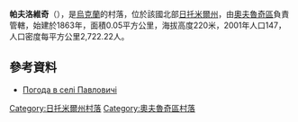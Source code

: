 {{coord|51|20|12|N|28|38|44|E|scale:30000|display=title}}

'''帕夫洛維奇'''（{{lang-uk|Павловичі}}），是[[烏克蘭|烏克蘭]]的村落，位於該國北部[[日托米爾州|日托米爾州]]，由[[奧夫魯奇區|奧夫魯奇區]]負責管轄，始建於1863年，面積0.05平方公里，海拔高度220米，2001年人口147，人口密度每平方公里2,722.22人。

==參考資料==
* [http://weather.in.ua/ua/zhitomirskaja/19479 Погода в селі Павловичі] {{Wayback|url=http://weather.in.ua/ua/zhitomirskaja/19479 |date=20111219164604 }}

{{DEFAULTSORT:Павловичі}}
[[Category:日托米爾州村落|Category:日托米爾州村落]]
[[Category:奧夫魯奇區村落|Category:奧夫魯奇區村落]]


{{Zhytomyr-geo-stub}}